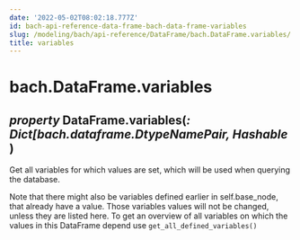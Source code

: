 ```yaml
---
date: '2022-05-02T08:02:18.777Z'
id: bach-api-reference-data-frame-bach-data-frame-variables
slug: /modeling/bach/api-reference/DataFrame/bach.DataFrame.variables/
title: variables
---
```


# bach.DataFrame.variables

<div>

<h2 class="signature-class"><span class="type-annotation"><em>property</em></span> <span class="additional-name">DataFrame.</span><span class="name">variables(</span><span class="type-annotation"><em>: Dict[bach.dataframe.DtypeNamePair, Hashable</em></span> )</h2>


<div class="content">

Get all variables for which values are set, which will be used when querying the database.

Note that there might also be variables defined earlier in self.base_node, that already have a value.
Those variables values will not be changed, unless they are listed here. To get an overview of all
variables on which the values in this DataFrame depend use `get_all_defined_variables()`


</div>

</div>
